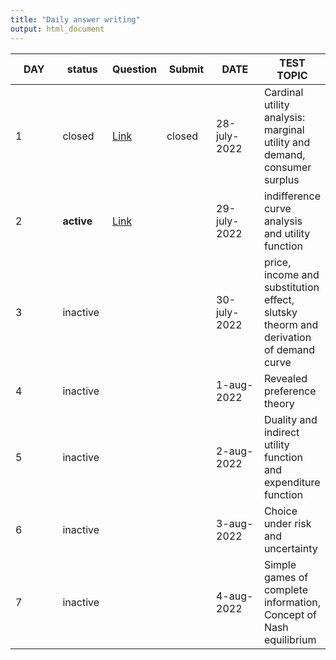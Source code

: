 ```yaml
---
title: "Daily answer writing"
output: html_document
---
```


|DAY|status|Question|Submit|DATE|TEST TOPIC|
|---|---|---|---|---|---|
|1|closed|[Link](DT1.html)|closed|28-july-2022|Cardinal utility analysis: marginal utility and demand, consumer surplus|
|2|**active**|[Link](DT2.html)||29-july-2022|indifference curve analysis and utility function|
|3|inactive|||30-july-2022|price, income and substitution effect, slutsky theorm and derivation of demand curve|
|4|inactive|||1-aug-2022|Revealed preference theory|
|5|inactive|||2-aug-2022|Duality and indirect utility function and expenditure function|
|6|inactive|||3-aug-2022|Choice under risk and uncertainty|
|7|inactive|||4-aug-2022|Simple games of complete information, Concept of Nash equilibrium|